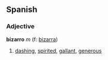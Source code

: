 ==Spanish==
===Adjective===
'''bizarro''' ''m'' (f: [[bizarra]])

# [[dashing]], [[spirited]], [[gallant]], [[generous]]